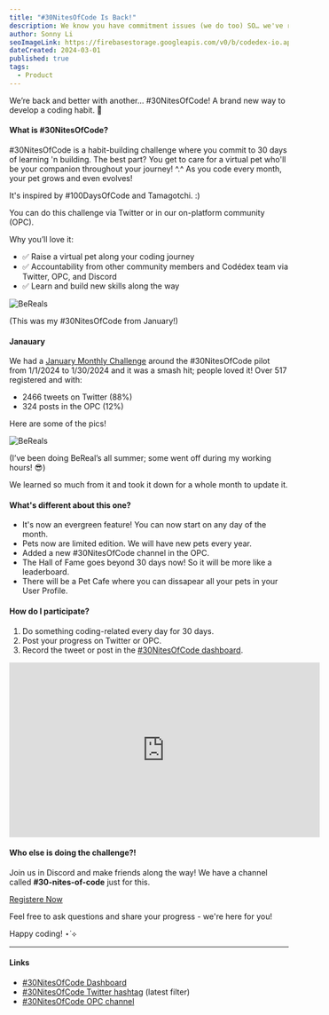 ```yaml
---
title: "#30NitesOfCode Is Back!"
description: We know you have commitment issues (we do too) SO… we've re-launched #30NitesOfCode where you commit to 30 days of learning and building while raising your virtual pet! 🐣
author: Sonny Li
seoImageLink: https://firebasestorage.googleapis.com/v0/b/codedex-io.appspot.com/o/blogs%2F30-nites-of-code%2Fbanner.png?alt=media&token=a8048b46-e185-43ce-bf61-61b3adb03f22
dateCreated: 2024-03-01
published: true
tags:
  - Product
---
```


We’re back and better with another... #30NitesOfCode! A brand new way to develop a coding habit. 👾 

#### What is #30NitesOfCode?

#30NitesOfCode is a habit-building challenge where you commit to 30 days of learning 'n building. The best part? You get to care for a virtual pet who'll be your companion throughout your journey! ^.^ As you code every month, your pet grows and even evolves!

It's inspired by #100DaysOfCode and Tamagotchi. :)

You can do this challenge via Twitter or in our on-platform community (OPC).

Why you’ll love it:

- ✅ Raise a virtual pet along your coding journey
- ✅ Accountability from other community members and Codédex team via Twitter, OPC, and Discord
- ✅ Learn and build new skills along the way

![BeReals](https://i.imgur.com/Zl8fNgO.png)
<div style={{textAlign: "center"}}>(This was my #30NitesOfCode from January!)</div>

#### Janauary 

We had a [January Monthly Challenge](https://www.codedex.io/community/monthly-challenge/january-2024) around the #30NitesOfCode pilot from 1/1/2024 to 1/30/2024 and it was a smash hit; people loved it! Over 517 registered and with:

- 2466 tweets on Twitter (88%)
- 324 posts in the OPC (12%)

Here are some of the pics!

![BeReals](https://imgur.com/Q9km4Fg.png)
<div style={{textAlign: "center"}}>(I’ve been doing BeReal’s all summer; some went off during my working hours! 😎)</div>

We learned so much from it and took it down for a whole month to update it.

#### What's different about this one?

- It's now an evergreen feature! You can now start on any day of the month.
- Pets now are limited edition. We will have new pets every year.
- Added a new #30NitesOfCode channel in the OPC.
- The Hall of Fame goes beyond 30 days now! So it will be more like a leaderboard.
- There will be a Pet Cafe where you can dissapear all your pets in your User Profile.

#### How do I participate?

1) Do something coding-related every day for 30 days.
2) Post your progress on Twitter or OPC.
3) Record the tweet or post in the [#30NitesOfCode dashboard](https://www.codedex.io/30-nites-of-code).

<iframe width="560" height="315" src="https://www.youtube.com/embed/8zuuj3zKOZI?si=6RJFw48x3F2EEQ1H" title="YouTube video player" frameBorder="0" allow="accelerometer; autoplay; clipboard-write; encrypted-media; gyroscope; picture-in-picture; web-share" allowFullScreen></iframe>

#### Who else is doing the challenge?!

Join us in Discord and make friends along the way! We have a channel called **#30-nites-of-code** just for this.

<div style={{ display: "flex", justifyContent: "center", marginBottom: "1.2rem", transform: "scale(.9)" }}>
  <a className="nes-btn is-warning" href="https://www.codedex.io/30-nites-of-code" target="_blank" and rel="noopener noreferrer">Registere Now</a>
</div>

Feel free to ask questions and share your progress - we're here for you!

Happy coding! ⋆˙⟡

---

#### Links

- [#30NitesOfCode Dashboard](https://www.codedex.io/30-nites-of-code)
- [#30NitesOfCode Twitter hashtag](https://twitter.com/hashtag/30NitesOfCode?src=hashtag_click&f=live) (latest filter)
- [#30NitesOfCode OPC channel](https://www.codedex.io/community/30-nites-of-code)
